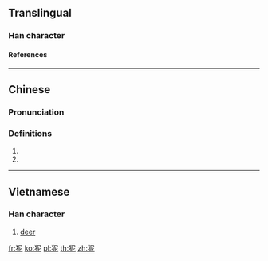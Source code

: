 {{character info/new}}
==Translingual==

===Han character===
{{Han char|rn=94|rad=犬|as=05|sn=8|four=47211|canj=KHSP|ids=⿰犭尼}}

====References====
{{Han ref|kx=0709.090|dkj=20342|dj=1121.190|hdz=21342.040|uh=72D4}}

----

==Chinese==
{{zh-forms|alt=𤝺}}

===Pronunciation===
{{zh-pron
|m=nǐ
|m-s=
|c=nei5
|c-t=
|g=
|h=pfs=
|j=
|md=
|mn=
|mn-t=
|w=
|x=
|mc=y
|oc=y
|cat=n
}}

===Definitions===
{{zh-hanzi}}

# {{zh-only|猗狔}}
# {{zh-alt-form|䝚}}

----

==Vietnamese==

===Han character===
{{vi-hantu|nai|chu=Nom|rs=犬05}}

# [[deer]]

[[fr:狔]]
[[ko:狔]]
[[pl:狔]]
[[th:狔]]
[[zh:狔]]